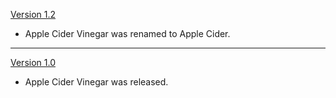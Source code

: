 {{Change History/Header}}
[[Version 1.2]]
*Apple Cider Vinegar was renamed to Apple Cider.
----
[[Version 1.0]]
*Apple Cider Vinegar was released.